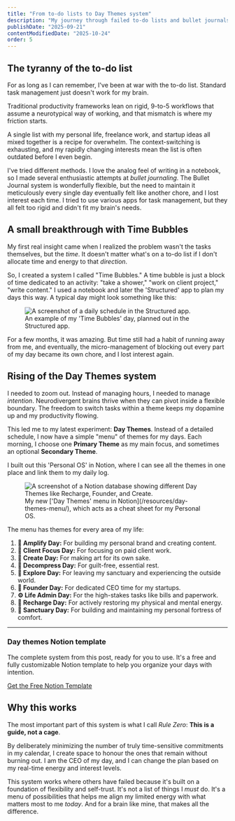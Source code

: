 ```yaml
---
title: "From to-do lists to Day Themes system"
description: "My journey through failed to-do lists and bullet journals to a new, neurodivergent-friendly system for organizing my days with intention and energy."
publishDate: "2025-09-21"
contentModifiedDate: "2025-10-24"
order: 5
---
```



## The tyranny of the to-do list

For as long as I can remember, I've been at war with the to-do list. Standard task management just doesn't work for my brain.

Traditional productivity frameworks lean on rigid, 9-to-5 workflows that assume a neurotypical way of working, and that mismatch is where my friction starts.

A single list with my personal life, freelance work, and startup ideas all mixed together is a recipe for overwhelm. The context-switching is exhausting, and my rapidly changing interests mean the list is often outdated before I even begin.

I've tried different methods. I love the analog feel of writing in a notebook, so I made several enthusiastic attempts at _bullet journaling_. The Bullet Journal system is wonderfully flexible, but the need to maintain it meticulously every single day eventually felt like another chore, and I lost interest each time. I tried to use various apps for task management, but they all felt too rigid and didn't fit my brain's needs.

## A small breakthrough with Time Bubbles

My first real insight came when I realized the problem wasn't the tasks themselves, but the _time_. It doesn't matter what's on a to-do list if I don't allocate time and energy to that _direction_.

So, I created a system I called "Time Bubbles." A time bubble is just a block of time dedicated to an activity: "take a shower," "work on client project," "write content." I used a notebook and later the 'Structured' app to plan my days this way. A typical day might look something like this:

<figure>
  <Image
    src={StructuredAppScreenshot}
    alt="A screenshot of a daily schedule in the Structured app."
    widths={[900, 1400, 1920]}
    sizes="(max-width: 56rem) 100vw, 56rem"
    class="rounded-lg shadow-lg"
  />
  <figcaption class="text-center text-sm text-gray-500">
    An example of my 'Time Bubbles' day, planned out in the Structured app.
  </figcaption>
</figure>

For a few months, it was amazing. But time still had a habit of running away from me, and eventually, the micro-management of blocking out every part of my day became its own chore, and I lost interest again.

## Rising of the Day Themes system

I needed to zoom out. Instead of managing hours, I needed to manage _intention_. Neurodivergent brains thrive when they can pivot inside a flexible boundary. The freedom to switch tasks within a theme keeps my dopamine up and my productivity flowing.

This led me to my latest experiment: **Day Themes**. Instead of a detailed schedule, I now have a simple "menu" of themes for my days. Each morning, I choose one **Primary Theme** as my main focus, and sometimes an optional **Secondary Theme**.

I built out this 'Personal OS' in Notion, where I can see all the themes in one place and link them to my daily log.

<figure>
  <Image
    src={NotionScreenshot}
    alt="A screenshot of a Notion database showing different Day Themes like Recharge, Founder, and Create."
    widths={[900, 1400, 1920]}
    sizes="(max-width: 56rem) 100vw, 56rem"
    class="rounded-lg shadow-lg"
  />
  <figcaption class="text-center text-sm text-gray-500">
    My new ['Day Themes' menu in Notion](/resources/day-themes-menu/), which acts as a cheat sheet
    for my Personal OS.
  </figcaption>
</figure>

The menu has themes for every area of my life:

1. **&#128226; Amplify Day:** For building my personal brand and creating content.
1. **&#128188; Client Focus Day:** For focusing on paid client work.
1. **&#127912; Create Day:** For making art for its own sake.
1. **&#129504; Decompress Day:** For guilt-free, essential rest.
1. **&#128267; Explore Day:** For leaving my sanctuary and experiencing the outside world.
1. **&#128640; Founder Day:** For dedicated CEO time for my startups.
1. **&#9881;&#65039; Life Admin Day:** For the high-stakes tasks like bills and paperwork.
1. **&#128267; Recharge Day:** For actively restoring my physical and mental energy.
1. **&#127969; Sanctuary Day:** For building and maintaining my personal fortress of comfort.

---

### Day themes Notion template

The complete system from this post, ready for you to use. It's a free and fully customizable Notion template to help you organize your days with intention.

[Get the Free Notion Template](/resources/day-themes-menu/)

## Why this works

The most important part of this system is what I call _Rule Zero_: **This is a guide, not a cage**.

By deliberately minimizing the number of truly time-sensitive commitments in my calendar, I create space to honour the ones that remain without burning out. I am the CEO of my day, and I can change the plan based on my real-time energy and interest levels.

This system works where others have failed because it's built on a foundation of flexibility and self-trust. It's not a list of things I _must_ do. It's a menu of possibilities that helps me align my limited energy with what matters most to me _today_. And for a brain like mine, that makes all the difference.
